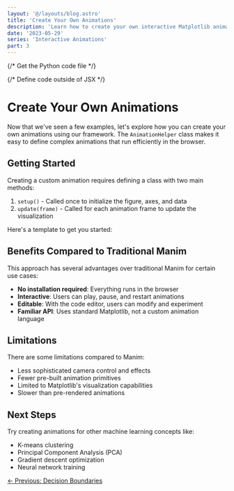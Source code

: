 ```yaml
---
layout: '@/layouts/blog.astro'
title: 'Create Your Own Animations'
description: 'Learn how to create your own interactive Matplotlib animations'
date: '2023-05-29'
series: 'Interactive Animations'
part: 3
---
```



{/* Get the Python code file */}

{/* Define code outside of JSX */}

# Create Your Own Animations

Now that we've seen a few examples, let's explore how you can create your own animations using our framework. The `AnimationHelper` class makes it easy to define complex animations that run efficiently in the browser.

## Getting Started

Creating a custom animation requires defining a class with two main methods:

1. `setup()` - Called once to initialize the figure, axes, and data
2. `update(frame)` - Called for each animation frame to update the visualization

Here's a template to get you started:

<PyodideMatplotlib code={animationCode} fileName="create_your_own.py" height="400px" readOnly={true} />

<MarkdownWrapper>

## Benefits Compared to Traditional Manim

This approach has several advantages over traditional Manim for certain use cases:

- **No installation required**: Everything runs in the browser
- **Interactive**: Users can play, pause, and restart animations
- **Editable**: With the code editor, users can modify and experiment
- **Familiar API**: Uses standard Matplotlib, not a custom animation language

## Limitations

There are some limitations compared to Manim:

- Less sophisticated camera control and effects
- Fewer pre-built animation primitives
- Limited to Matplotlib's visualization capabilities
- Slower than pre-rendered animations

## Next Steps

Try creating animations for other machine learning concepts like:

- K-means clustering
- Principal Component Analysis (PCA)
- Gradient descent optimization
- Neural network training

</MarkdownWrapper>

<div className="navigation-links">
  <a href="2-decision-boundaries" className="prev-link">← Previous: Decision Boundaries</a>
  <div></div>
</div>

<style>
  .navigation-links {
    display: flex;
    justify-content: space-between;
    margin-top: 2rem;
    padding-top: 1rem;
    border-top: 1px solid #e0e0e0;
  }
  
  .prev-link, .next-link {
    display: inline-block;
    padding: 0.5rem 1rem;
    background-color: #f8f9fa;
    border-radius: 4px;
    text-decoration: none;
    color: #3498db;
    font-weight: 500;
  }
  
  .prev-link:hover, .next-link:hover {
    background-color: #e9ecef;
    text-decoration: underline;
  }
</style> 